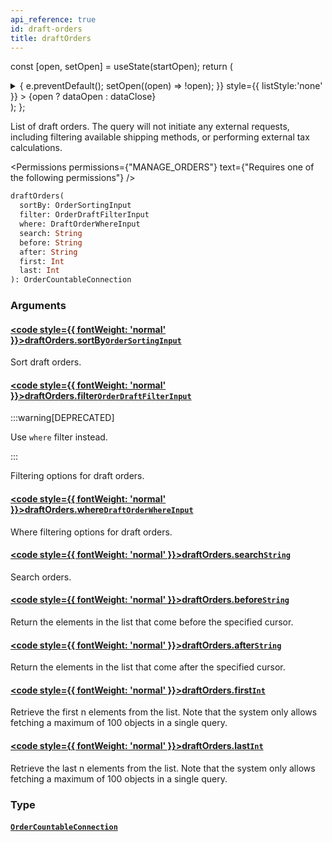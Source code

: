 ```yaml
---
api_reference: true
id: draft-orders
title: draftOrders
---
```






const [open, setOpen] = useState(startOpen);
return (
<details {...(open ? { open: true } : {})} className="details" style={{ border:'none', boxShadow:'none', background:'var(--ifm-background-color)' }}>
<summary
onClick={(e) => {
e.preventDefault();
setOpen((open) => !open);
}}
style={{ listStyle:'none' }} >
{open ? dataOpen : dataClose}
</summary>
{open && children}
</details>
);
};

List of draft orders. The query will not initiate any external requests, including filtering available shipping methods, or performing external tax calculations.


<Permissions permissions={"MANAGE_ORDERS"} text={"Requires one of the following permissions"} />


```graphql
draftOrders(
  sortBy: OrderSortingInput
  filter: OrderDraftFilterInput
  where: DraftOrderWhereInput
  search: String
  before: String
  after: String
  first: Int
  last: Int
): OrderCountableConnection
```

### Arguments

#### [<code style={{ fontWeight: 'normal' }}>draftOrders.<b>sortBy</b></code>](#)<Bullet />[`OrderSortingInput`](../../../api-reference/orders/inputs/order-sorting-input.mdx) <Badge class="badge badge--secondary" text="input"/> <Badge class="badge badge--secondary" text="orders"/>

Sort draft orders.

#### [<code style={{ fontWeight: 'normal' }}>draftOrders.<b>filter</b></code>](#)<Bullet />[`OrderDraftFilterInput`](../../../api-reference/orders/inputs/order-draft-filter-input.mdx) <Badge class="badge badge--deprecated badge--secondary" text="deprecated"/> <Badge class="badge badge--secondary" text="input"/> <Badge class="badge badge--secondary" text="orders"/>

:::warning[DEPRECATED]

Use `where` filter instead.

:::

Filtering options for draft orders.

#### [<code style={{ fontWeight: 'normal' }}>draftOrders.<b>where</b></code>](#)<Bullet />[`DraftOrderWhereInput`](../../../api-reference/orders/inputs/draft-order-where-input.mdx) <Badge class="badge badge--secondary" text="input"/> <Badge class="badge badge--secondary" text="orders"/>

Where filtering options for draft orders.


<Badge text="Added in Saleor 3.22" class="badge badge--secondary margin-bottom--sm" />


#### [<code style={{ fontWeight: 'normal' }}>draftOrders.<b>search</b></code>](#)<Bullet />[`String`](../../../api-reference/miscellaneous/scalars/string.mdx) <Badge class="badge badge--secondary" text="scalar"/> <Badge class="badge badge--secondary" text="miscellaneous"/>

Search orders.


<Badge text="Added in Saleor 3.22" class="badge badge--secondary margin-bottom--sm" />


#### [<code style={{ fontWeight: 'normal' }}>draftOrders.<b>before</b></code>](#)<Bullet />[`String`](../../../api-reference/miscellaneous/scalars/string.mdx) <Badge class="badge badge--secondary" text="scalar"/> <Badge class="badge badge--secondary" text="miscellaneous"/>

Return the elements in the list that come before the specified cursor.

#### [<code style={{ fontWeight: 'normal' }}>draftOrders.<b>after</b></code>](#)<Bullet />[`String`](../../../api-reference/miscellaneous/scalars/string.mdx) <Badge class="badge badge--secondary" text="scalar"/> <Badge class="badge badge--secondary" text="miscellaneous"/>

Return the elements in the list that come after the specified cursor.

#### [<code style={{ fontWeight: 'normal' }}>draftOrders.<b>first</b></code>](#)<Bullet />[`Int`](../../../api-reference/miscellaneous/scalars/int.mdx) <Badge class="badge badge--secondary" text="scalar"/> <Badge class="badge badge--secondary" text="miscellaneous"/>

Retrieve the first n elements from the list. Note that the system only allows fetching a maximum of 100 objects in a single query.

#### [<code style={{ fontWeight: 'normal' }}>draftOrders.<b>last</b></code>](#)<Bullet />[`Int`](../../../api-reference/miscellaneous/scalars/int.mdx) <Badge class="badge badge--secondary" text="scalar"/> <Badge class="badge badge--secondary" text="miscellaneous"/>

Retrieve the last n elements from the list. Note that the system only allows fetching a maximum of 100 objects in a single query.

### Type

#### [`OrderCountableConnection`](../../../api-reference/orders/objects/order-countable-connection.mdx) <Badge class="badge badge--secondary" text="object"/> <Badge class="badge badge--secondary" text="orders"/>

